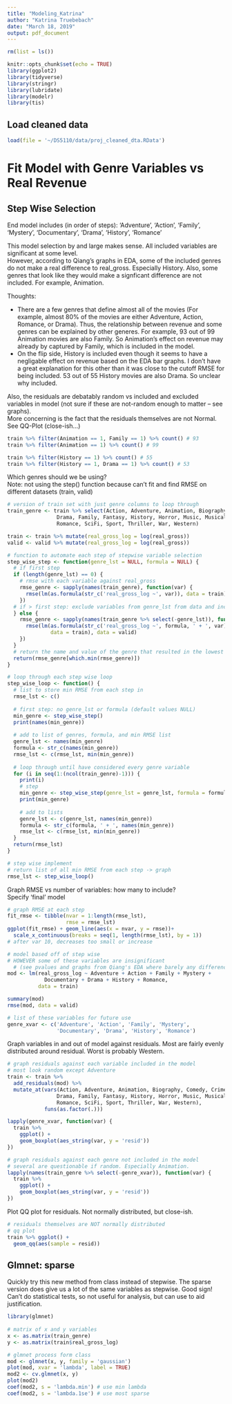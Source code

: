 ---
title: "Modeling_Katrina"
author: "Katrina Truebebach"
date: "March 18, 2019"
output: pdf_document
---

```{r}
rm(list = ls())
```

```{r setup, include=FALSE}
knitr::opts_chunk$set(echo = TRUE)
library(ggplot2)
library(tidyverse)
library(stringr)
library(lubridate)
library(modelr)
library(tis)
```

## Load cleaned data

```{r load}
load(file = '~/DS5110/data/proj_cleaned_dta.RData')
```

# Fit Model with Genre Variables vs Real Revenue

## Step Wise Selection
End model includes (in order of steps): 'Adventure', 'Action', 'Family', 'Mystery', 'Documentary', 'Drama', 'History', 'Romance'  
  
This model selection by and large makes sense. All included variables are significant at some level.  
However, according to Qiang's graphs in EDA, some of the included genres do not make a real difference to real_gross. Especially History. Also, some genres that look like they would make a signficant difference are not included. For example, Animation.
  
Thoughts:  
  
* There are a few genres that define almost all of the movies (For example, almost 80% of the movies are either Adventure, Action, Romance, or Drama). Thus, the relationship between revenue and some genres can be explained by other generes. For example, 93 out of 99 Animation movies are also Family. So Animation's effect on revenue may already by captured by Family, which is included in the model.
* On the flip side, History is included even though it seems to have a negligable effect on revenue based on the EDA bar graphs. I don't have a great explanation for this other than it was close to the cutoff RMSE for being included. 53 out of 55 History movies are also Drama. So unclear why included.  
   
Also, the residuals are debatably random vs included and excluded variables in model (not sure if these are not-random enough to matter -- see graphs).  
More concerning is the fact that the residuals themselves are not Normal. See QQ-Plot (close-ish...)

```{r exmaples, eval = F}
train %>% filter(Animation == 1, Family == 1) %>% count() # 93
train %>% filter(Animation == 1) %>% count() # 99

train %>% filter(History == 1) %>% count() # 55
train %>% filter(History == 1, Drama == 1) %>% count() # 53

```

Which genres should we be using?  
Note: not using the step() function because can't fit and find RMSE on different datasets (train, valid)


```{r}
# version of train set with just genre columns to loop through 
train_genre <- train %>% select(Action, Adventure, Animation, Biography, Comedy, Crime, Documentary,
                Drama, Family, Fantasy, History, Horror, Music, Musical, Mystery,
                Romance, SciFi, Sport, Thriller, War, Western)

train <- train %>% mutate(real_gross_log = log(real_gross))
valid <- valid %>% mutate(real_gross_log = log(real_gross))

# function to automate each step of stepwise variable selection
step_wise_step <- function(genre_lst = NULL, formula = NULL) {
  # if first step
  if (length(genre_lst) == 0) {
    # rmse with each variable against real_gross
    rmse_genre <- sapply(names(train_genre), function(var) {
      rmse(lm(as.formula(str_c('real_gross_log ~', var)), data = train), data = valid)
    })
  # if > first step: exclude variables from genre_lst from data and include in model formula
  } else {
    rmse_genre <- sapply(names(train_genre %>% select(-genre_lst)), function(var) {
      rmse(lm(as.formula(str_c('real_gross_log ~', formula, ' + ', var)), 
              data = train), data = valid)
    })
  }
  # return the name and value of the genre that resulted in the lowest RMSE 
  return(rmse_genre[which.min(rmse_genre)])
}

# loop through each step wise loop
step_wise_loop <- function() {
  # list to store min RMSE from each step in 
  rmse_lst <- c()
  
  # first step: no genre_lst or formula (default values NULL)
  min_genre <- step_wise_step()
  print(names(min_genre))
  
  # add to list of genres, formula, and min RMSE list
  genre_lst <- names(min_genre)
  formula <- str_c(names(min_genre))
  rmse_lst <- c(rmse_lst, min(min_genre))
  
  # loop through until have considered every genre variable 
  for (i in seq(1:(ncol(train_genre)-1))) {
    print(i)
    # step
    min_genre <- step_wise_step(genre_lst = genre_lst, formula = formula)
    print(min_genre)
    
    # add to lists
    genre_lst <- c(genre_lst, names(min_genre))
    formula <- str_c(formula, ' + ', names(min_genre))
    rmse_lst <- c(rmse_lst, min(min_genre))
  }
  return(rmse_lst)
}

# step wise implement
# return list of all min RMSE from each step -> graph
rmse_lst <- step_wise_loop()
```

Graph RMSE vs number of variables: how many to include?  
Specify 'final' model  

```{r rmse_gr}
# graph RMSE at each step 
fit_rmse <- tibble(nvar = 1:length(rmse_lst), 
                   rmse = rmse_lst)
ggplot(fit_rmse) + geom_line(aes(x = nvar, y = rmse))+ 
  scale_x_continuous(breaks = seq(1, length(rmse_lst), by = 1))
# after var 10, decreases too small or increase 

# model based off of step wise 
# HOWEVER some of these variables are insignificant 
  # (see pvalues and graphs from Qiang's EDA where barely any difference in revenue from genre)
mod <- lm(real_gross_log ~ Adventure + Action + Family + Mystery + 
            Documentary + Drama + History + Romance, 
          data = train)

summary(mod)
rmse(mod, data = valid)

# list of these variables for future use
genre_xvar <- c('Adventure', 'Action', 'Family', 'Mystery',
                'Documentary', 'Drama', 'History', 'Romance')
```

Graph variables in and out of model against residuals. Most are fairly evenly distributed around residual. Worst is probably Western.

```{r }
# graph residuals against each variable included in the model
# most look random except Adventure
train <- train %>% 
  add_residuals(mod) %>%
  mutate_at(vars(Action, Adventure, Animation, Biography, Comedy, Crime, Documentary,
                Drama, Family, Fantasy, History, Horror, Music, Musical, Mystery,
                Romance, SciFi, Sport, Thriller, War, Western),
            funs(as.factor(.)))

lapply(genre_xvar, function(var) {
  train %>% 
    ggplot() + 
    geom_boxplot(aes_string(var, y = 'resid'))
})

# graph residuals against each genre not included in the model 
# several are questionable if random. Especially Animation.
lapply(names(train_genre %>% select(-genre_xvar)), function(var) {
  train %>% 
    ggplot() + 
    geom_boxplot(aes_string(var, y = 'resid'))
})
```

Plot QQ plot for residuals. Not normally distributed, but close-ish.

```{r qq}
# residuals themselves are NOT normally distributed 
# qq plot 
train %>% ggplot() + 
  geom_qq(aes(sample = resid))

```


## Glmnet: sparse 
Quickly try this new method from class instead of stepwise. The sparse version does give us a lot of the same variables as stepwise. Good sign!  
Can't do statistical tests, so not useful for analysis, but can use to aid justification.

```{r sparse}
library(glmnet)
 
# matrix of x and y variables
x <- as.matrix(train_genre)
y <- as.matrix(train$real_gross_log)

# glmnet process form class 
mod <- glmnet(x, y, family = 'gaussian')
plot(mod, xvar = 'lambda', label = TRUE)
mod2 <- cv.glmnet(x, y)
plot(mod2)
coef(mod2, s = 'lambda.min') # use min lambda
coef(mod2, s = 'lambda.1se') # use most sparse
```
